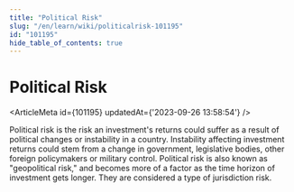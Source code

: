 ```yaml
---
title: "Political Risk"
slug: "/en/learn/wiki/politicalrisk-101195"
id: "101195"
hide_table_of_contents: true
---
```



# Political Risk

<ArticleMeta id={101195} updatedAt={'2023-09-26 13:58:54'} />
<div className='border-solid border-b border-t-0 my-4 border-[var(--ifm-color-gray-300)]' />

Political risk is the risk an investment's returns could suffer as a result of political changes or instability in a country. Instability affecting investment returns could stem from a change in government, legislative bodies, other foreign policymakers or military control. Political risk is also known as "geopolitical risk," and becomes more of a factor as the time horizon of investment gets longer. They are considered a type of jurisdiction risk.
